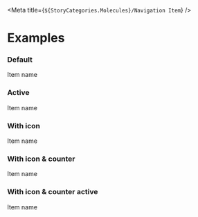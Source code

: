
<Meta title={`${StoryCategories.Molecules}/Navigation Item`} />

<NavigationItemDocs />

# Examples

### Default

<Canvas>
    <div class="flex justify-center">
        <p-navigation-item href="https://google.com" target="_GOOGLE">
            Item name
        </p-navigation-item>
    </div>
</Canvas>

### Active

<Canvas>
    <div class="flex justify-center">
        <p-navigation-item active>Item name</p-navigation-item>
    </div>
</Canvas>

### With icon

<Canvas>
    <div class="flex justify-center">
        <p-navigation-item icon="person">Item name</p-navigation-item>
    </div>
</Canvas>

### With icon & counter

<Canvas>
    <div class="flex justify-center">
        <p-navigation-item icon="person" counter={10}>
            Item name
        </p-navigation-item>
    </div>
</Canvas>

### With icon & counter active

<Canvas>
    <div class="flex justify-center">
        <p-navigation-item icon="person" counter={10} active>
            Item name
        </p-navigation-item>
    </div>
</Canvas>
